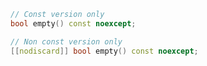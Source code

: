 ```cpp
// Const version only
bool empty() const noexcept;

// Non const version only
[[nodiscard]] bool empty() const noexcept;
```